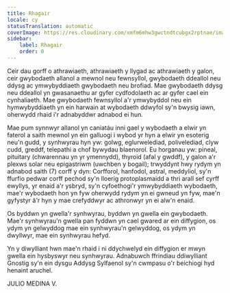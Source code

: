 ```yaml
---
title: Rhagair
locale: cy
statusTranslation: automatic
coverImage: https://res.cloudinary.com/xmfm6mhw3gwctndtcubgx2rptnae/image/upload/v1741354450/small_cover_introduccion_a_la_gnosis_57a3fc8d72.webp
sidebar:
    label: Rhagair
    order: 0
---
```

Ceir dau gorff o athrawiaeth, athrawiaeth y llygad ac athrawiaeth y galon, ceir gwybodaeth allanol a mewnol neu fewnsyllol, gwybodaeth ddeallol neu ddysg ac ymwybyddiaeth gwybodaeth neu brofiad. Mae gwybodaeth ddysg neu ddeallol yn gwasanaethu ar gyfer cydfodolaeth ac ar gyfer cael ein cynhaliaeth. Mae gwybodaeth fewnsyllol a'r ymwybyddol neu ein hymwybyddiaeth yn ein harwain at wybodaeth ddwyfol sy'n bwysig iawn, oherwydd rhaid i'r adnabyddwr adnabod ei hun.

Mae pum synnwyr allanol yn caniatáu inni gael y wybodaeth a elwir yn faterol a saith mewnol yn ein galluogi i wybod yr hyn a elwir yn esoterig neu'n gudd, y synhwyrau hyn yw: golwg, eglurwelediad, polivelediad, clyw cudd, greddf, telepathi a chof bywydau blaenorol. Eu horganau yw: pineal, pituitary (chwarennau yn yr ymennydd), thyroid (afal y gwddf), y galon a'r plexws solar neu epigastriwm (uwchben y bogail); trwyddynt hwy rydym yn adnabod saith (7) corff y dyn: Corfforol, hanfodol, astral, meddyliol, sy'n ffurfio pedwar corff pechod sy'n lloerig protoplasmaidd a thri arall sef cyrff ewyllys, yr enaid a'r ysbryd, sy'n cyfoethogi'r ymwybyddiaeth wybodaeth, mae'r wybodaeth hon yn fyw oherwydd rydym yn ei gwneud yn fyw, mae'n gyfystyr â'r hyn y mae crefyddwyr ac athronwyr yn ei alw'n enaid.

Os byddwn yn gwella'r synhwyrau, byddwn yn gwella ein gwybodaeth. Mae'r synhwyrau'n gwella pan fyddwn yn cael gwared ar ein diffygion, os ydym yn gelwyddog mae ein synhwyrau'n gelwyddog, os ydym yn dwyllwyr, mae ein synhwyrau hefyd.

Yn y diwylliant hwn mae'n rhaid i ni ddychwelyd ein diffygion er mwyn gwella ein hysbyswyr neu synhwyrau. Adnabuwch ffrindiau ddiwylliant Gnostig sy'n ein dysgu Addysg Sylfaenol sy'n cwmpasu o'r beichiogi hyd henaint aruchel.

JULIO MEDINA V.
